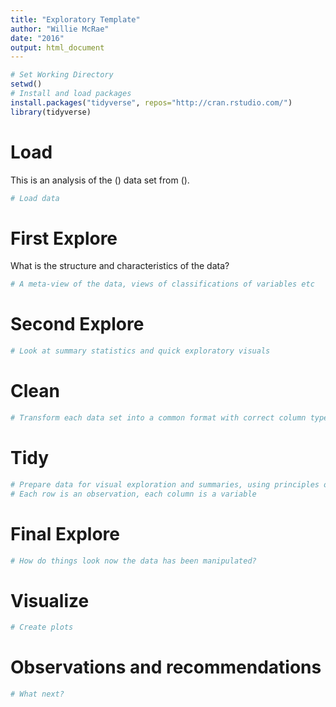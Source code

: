 ```yaml
---
title: "Exploratory Template"
author: "Willie McRae"
date: "2016"
output: html_document
---
```

```r
# Set Working Directory
setwd()
# Install and load packages
install.packages("tidyverse", repos="http://cran.rstudio.com/")
library(tidyverse)

```

# Load

This is an analysis of the () data set from ().  

```r
# Load data

```

# First Explore

What is the structure and characteristics of the data?  

```r
# A meta-view of the data, views of classifications of variables etc


```

# Second Explore 

```r
# Look at summary statistics and quick exploratory visuals

```

# Clean

```r
# Transform each data set into a common format with correct column types

```

# Tidy

```r
# Prepare data for visual exploration and summaries, using principles of tidy data; 
# Each row is an observation, each column is a variable

```

# Final Explore

```r
# How do things look now the data has been manipulated?

```

# Visualize

```r
# Create plots

```


# Observations and recommendations

```r
# What next?


```

